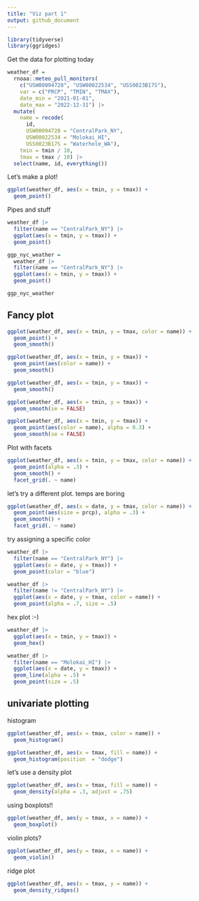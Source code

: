 ```yaml
---
title: "Viz part 1"
output: github_document
---
```


```r
library(tidyverse)
library(ggridges)
```


Get the data for plotting today

```r
weather_df = 
  rnoaa::meteo_pull_monitors(
    c("USW00094728", "USW00022534", "USS0023B17S"),
    var = c("PRCP", "TMIN", "TMAX"), 
    date_min = "2021-01-01",
    date_max = "2022-12-31") |>
  mutate(
    name = recode(
      id, 
      USW00094728 = "CentralPark_NY", 
      USW00022534 = "Molokai_HI",
      USS0023B17S = "Waterhole_WA"),
    tmin = tmin / 10,
    tmax = tmax / 10) |>
  select(name, id, everything())
```



Let's make a plot!

```r
ggplot(weather_df, aes(x = tmin, y = tmax)) +
  geom_point()
```



Pipes and stuff

```r
weather_df |>
  filter(name == "CentralPark_NY") |> 
  ggplot(aes(x = tmin, y = tmax)) +
  geom_point()

ggp_nyc_weather =
  weather_df |>
  filter(name == "CentralPark_NY") |> 
  ggplot(aes(x = tmin, y = tmax)) +
  geom_point()

ggp_nyc_weather
```


## Fancy plot

```r
ggplot(weather_df, aes(x = tmin, y = tmax, color = name)) +
  geom_point() +
  geom_smooth()

ggplot(weather_df, aes(x = tmin, y = tmax)) +
  geom_point(aes(color = name)) +
  geom_smooth()

ggplot(weather_df, aes(x = tmin, y = tmax)) +
  geom_smooth()

ggplot(weather_df, aes(x = tmin, y = tmax)) +
  geom_smooth(se = FALSE)

ggplot(weather_df, aes(x = tmin, y = tmax)) +
  geom_point(aes(color = name), alpha = 0.3) +
  geom_smooth(se = FALSE)
```


Plot with facets

```r
ggplot(weather_df, aes(x = tmin, y = tmax, color = name)) +
  geom_point(alpha = .3) +
  geom_smooth() +
  facet_grid(. ~ name)
```


let's try a different plot. temps are boring

```r
ggplot(weather_df, aes(x = date, y = tmax, color = name)) +
  geom_point(aes(size = prcp), alpha = .3) +
  geom_smooth() +
  facet_grid(. ~ name)
```


try assigning a specific color

```r
weather_df |> 
  filter(name == "CentralPark_NY") |> 
  ggplot(aes(x = date, y = tmax)) +
  geom_point(color = "blue")
```

```r
weather_df |> 
  filter(name != "CentralPark_NY") |> 
  ggplot(aes(x = date, y = tmax, color = name)) +
  geom_point(alpha = .7, size = .5)
```



hex plot :-)

```r
weather_df |> 
  ggplot(aes(x = tmin, y = tmax)) +
  geom_hex()
```

```r
weather_df |> 
  filter(name == "Molokai_HI") |> 
  ggplot(aes(x = date, y = tmax)) +
  geom_line(alpha = .5) +
  geom_point(size = .5)
```



## univariate plotting

histogram

```r
ggplot(weather_df, aes(x = tmax, color = name)) +
  geom_histogram()

ggplot(weather_df, aes(x = tmax, fill = name)) +
  geom_histogram(position  = "dodge")
```

let's use a density plot

```r
ggplot(weather_df, aes(x = tmax, fill = name)) +
  geom_density(alpha = .3, adjust = .75)
```



using boxplots!!

```r
ggplot(weather_df, aes(y = tmax, x = name)) +
  geom_boxplot()
```


violin plots?

```r
ggplot(weather_df, aes(y = tmax, x = name)) +
  geom_violin()
```


ridge plot

```r
ggplot(weather_df, aes(x = tmax, y = name)) +
  geom_density_ridges()
```

